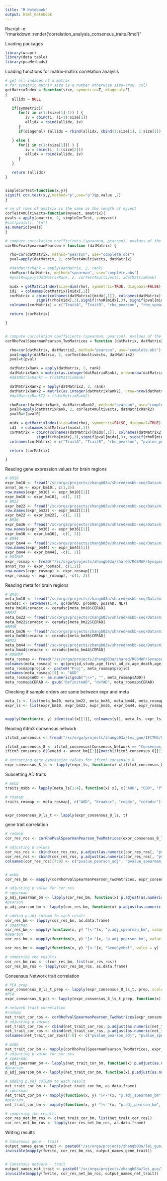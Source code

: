 ---
title: "R Notebook"
output: html_notebook
---

Rscript -e "rmarkdown::render('correlation_analysis_consensus_traits.Rmd')"

Loading packages
```{r loading packages}
library(wrapr)
library(data.table)
library(pcaMethods)
```


Loading functions for matrix-matrix correlation analysis
```{r loading functions for matrix-matrix correlation analysis}
# get all indices of a matrix
# for symetric matrix size is a number otherwise size=(row, col)
getMatrixIndex = function(size, symmetric=T, diagonal=F)
{
   allidx = NULL

   if(symmetric){
      for(i in c(1:(size[1]-1)) ) {
         iv = cbind(i, (i+1):size[1])
         allidx = rbind(allidx, iv)
      }
      if(diagonal) {allidx = rbind(allidx, cbind(1:size[1], 1:size[1]) )}

   } else {
      for(i in c(1:(size[1])) ) {
         iv = cbind(i, 1:(size[2]))
         allidx = rbind(allidx, iv)
      }
   }

   return (allidx)
}


simpleCorTest=function(x,y){
signif( cor.test(x,y,method="p",use="p")$p.value ,2) 
}

# no of rows of amatrix is the same as the length of myvect
corTest4multivects=function(myvect, amatrix){
pvals = apply(amatrix, 2, simpleCorTest, y=myvect)
#cat(pvals[], "\n")
as.numeric(pvals)
}

# compute correlation coefficients (spearman, pearson), pvalues of the columns 
corRhoPvalSpearmanPearson = function (datMatrix) {

  rho=cor(datMatrix, method="pearson", use="complete.obs")
  pval=apply(datMatrix, 2, corTest4multivects, datMatrix)

  #datMatrixRank = apply(datMatrix, 2, rank)
  rhoR=cor(datMatrix, method="spearman", use="complete.obs")
  #pvalR=apply(datMatrixRank, 2, corTest4multivects, xdatMatrixRank)

  midx = getMatrixIndex(size=dim(rho), symmetric=TRUE, diagonal=FALSE)
  id1  = colnames(datMatrix)[midx[,1]]
  corMatrix = cbind(colnames(datMatrix)[midx[,1]], colnames(datMatrix)[midx[,2]],
              signif(rho[midx],3),signif(rhoR[midx],3), signif(pval[midx],3))
  colnames(corMatrix) = c("TraitA", "TraitB", "rho_pearson", "rho_spearman", "pvalue")

  return (corMatrix)

}


# compute correlation coefficients (spearman, pearson), pvalues of the columns 
corRhoPvalSpearmanPearson_TwoMatrices = function (datMatrix, datMatrix2) {

  rho=cor(datMatrix, datMatrix2, method="pearson", use="complete.obs")
  pval=apply(datMatrix, 2, corTest4multivects, datMatrix2)
  pval=t(pval)

  datMatrixRank = apply(datMatrix, 2, rank)
  datMatrixRank = matrix(as.integer(datMatrixRank), nrow=nrow(datMatrixRank))
  #datMatrixRankT = t(datMatrixRank)

  datMatrixRank2 = apply(datMatrix2, 2, rank)
  datMatrixRank2 = matrix(as.integer(datMatrixRank2), nrow=nrow(datMatrixRank2))
  #datMatrixRankT2 = t(datMatrixRank2)

  rhoR=cor(datMatrixRank, datMatrixRank2, method="pearson", use="complete.obs")
  pvalR=apply(datMatrixRank, 2, corTest4multivects, datMatrixRank2)
  pvalR=t(pvalR)

  midx = getMatrixIndex(size=dim(rho), symmetric=FALSE, diagonal=TRUE)
  id1  = colnames(datMatrix)[midx[,1]]
  corMatrix = cbind(colnames(datMatrix)[midx[,1]], colnames(datMatrix2)[midx[,2]],
              signif(rho[midx],3),signif(pval[midx],3), signif(rhoR[midx],3), signif(pvalR[midx],3))
  colnames(corMatrix) = c("TraitA", "TraitB", "rho_pearson", "pvalue_pearson", "rho_spearman", "pvalue_spearman")

  return (corMatrix)

}
```


Reading gene expression values for brain regions
```{r Reading gene expression values for 8 brain regions}
# BM10
expr_bm10 <- fread("/sc/orga/projects/zhangb03a/shared/msbb-seq/Data/mixed_model_correction_updated/msbb.BM_10.PMI_race_sex_RIN_exonicRate_rRnaRate_batch_adj.tsv", data.table = F)
annot_bm <- expr_bm10[, c(1,2)]
row.names(expr_bm10) <- expr_bm10[[1]]
expr_bm10 <- expr_bm10[, -c(1, 2)]
# BM22
expr_bm22 <- fread("/sc/orga/projects/zhangb03a/shared/msbb-seq/Data/mixed_model_correction_updated/msbb.BM_22.PMI_race_sex_RIN_exonicRate_rRnaRate_batch_adj.tsv", data.table = F)
row.names(expr_bm22) <- expr_bm22[[1]]
expr_bm22 <- expr_bm22[, -c(1, 2)]
# BM36
expr_bm36 <- fread("/sc/orga/projects/zhangb03a/shared/msbb-seq/Data/mixed_model_correction_updated/msbb.BM_36.PMI_race_sex_RIN_exonicRate_rRnaRate_batch_adj.tsv", data.table = F)
row.names(expr_bm36) <- expr_bm36[[1]]
expr_bm36 <- expr_bm36[, -c(1, 2)]
# BM44
expr_bm44 <- fread("/sc/orga/projects/zhangb03a/shared/msbb-seq/Data/mixed_model_correction_updated/msbb.BM_44.PMI_race_sex_RIN_exonicRate_rRnaRate_batch_adj.tsv", data.table = F)
row.names(expr_bm44) <- expr_bm44[[1]]
expr_bm44 <- expr_bm44[, -c(1, 2)]
# ROSMAP
expr_rosmap <- fread("/sc/orga/projects/zhangb03a/shared/ROSMAP/Synapse/RNAseq/covariates_adjustment/expression.log2FPKM.batch_pmi_msex_RIN_adj.no_outliers.symbol_clean.tsv", data.table = F)
annot_ros <- expr_rosmap[, c(1,2)]
row.names(expr_rosmap) <- expr_rosmap[[1]]
expr_rosmap <- expr_rosmap[, -c(1, 2)]
```


Reading meta for brain regions
```{r Reading meta for brain regions}
# BM10
meta_bm10 <- fread("/sc/orga/projects/zhangb03a/shared/msbb-seq/Data/mixed_model_correction_updated/msbb.meta.BM_10.tsv")
ceradsc <- setNames(1:4, qc(defAD, probAD, possAD, NL))
meta_bm10$ceradsc <- ceradsc[meta_bm10$CERAD]
#BM22
meta_bm22 <- fread("/sc/orga/projects/zhangb03a/shared/msbb-seq/Data/mixed_model_correction_updated/msbb.meta.BM_22.tsv")
meta_bm22$ceradsc <- ceradsc[meta_bm22$CERAD]
#BM36
meta_bm36 <- fread("/sc/orga/projects/zhangb03a/shared/msbb-seq/Data/mixed_model_correction_updated/msbb.meta.BM_36.tsv")
meta_bm36$ceradsc <- ceradsc[meta_bm36$CERAD]
#BM22
meta_bm44 <- fread("/sc/orga/projects/zhangb03a/shared/msbb-seq/Data/mixed_model_correction_updated/msbb.meta.BM_44.tsv")
meta_bm44$ceradsc <- ceradsc[meta_bm44$CERAD]
# ROSMAP
meta_rosmap <- fread("/sc/orga/projects/zhangb03a/shared/ROSMAP/Synapse/RNAseq/covariates_adjustment/expression.log2FPKM.meta.tsv", skip = 1, drop = 1:2)
colnames(meta_rosmap) <- qc(projid,study,age_first_ad_dx,age_death,age_at_visit_max,pmi,msex,educ,apoe_genotype,race,spanish,braaksc,ad_reagan,cts_mmse30_first_ad_dx,cts_mmse30_lv,ceradsc,cogdx,Rnaseqid,Batch,RINcontinuous,Sampleid,CERAD,Dx.by.braak.cerad)
meta_rosmap$projid <- paste0("Proj", meta_rosmap$projid)
colnames(meta_rosmap)[4] <- "AOD"
meta_rosmap$AOD <- as.numeric(gsub("\\+", "", meta_rosmap$AOD))
meta_rosmap$CERAD <- gsub("DefiniteAD", "defAD", meta_rosmap$CERAD)
```



Checking if sample orders are same between expr and meta
```{r Checking if sample orders are same between expr and meta}
meta_ls <- list(meta_bm10, meta_bm22, meta_bm36, meta_bm44, meta_rosmap)
expr_ls <- list(expr_bm10, expr_bm22, expr_bm36, expr_bm44, expr_rosmap)


mapply(function(x, y) identical(x[[1]], colnames(y)), meta_ls, expr_ls)
```


Reading ifitm3 consensus network
```{r Reading ifitm3 consensus network}
ifitm3_consensus <- fread("/sc/orga/projects/zhangb03a/lei_guo/IFITM3/Corr_Results/Genes_sig_cor_IFITM3_consensus.tsv")

ifitm3_consensus_8 <- ifitm3_consensus[Consensus_Network == "Consensus_all_8"]
ifitm3_consensus_8$Geneid <- annot_bm[[1]][match(ifitm3_consensus_8[[1]], annot_bm[[2]])]

# extracting gene expression values for ifitm3_consensus_8
expr_consensus_8_ls <- lapply(expr_ls, function(x) x[ifitm3_consensus_8[[3]], ])
```


Subsetting AD traits
```{r Subsetting AD traits}
# msbb
traits_msbb <- lapply(meta_ls[1:4], function(x) x[, c("AOD", "CDR", "PlaqueMean", "bbscore", "ceradsc"), with = F])

# rosmap
traits_rosmap <- meta_rosmap[, c("AOD", "braaksc", "cogdx", "ceradsc"), with = F]


expr_consensus_8_ls_t <- lapply(expr_consensus_8_ls, t)
```


gene trait correlation
```{r gene trait correlation}
# rosmap
cor_res_ros <- corRhoPvalSpearmanPearson_TwoMatrices(expr_consensus_8_ls_t[[5]], traits_rosmap)

# adjusting p values
cor_res_ros <- cbind(cor_res_ros, p.adjust(as.numeric(cor_res_ros[, "pvalue_pearson"]), method = "BH"))
cor_res_ros <- cbind(cor_res_ros, p.adjust(as.numeric(cor_res_ros[, "pvalue_spearman"]), method = "BH"), annot_ros[[2]][match(cor_res_ros[, 1], annot_ros[[1]])])
colnames(cor_res_ros)[7:9] <- c("pvalue_pearson_adj", "pvalue_spearman_adj", "GeneSymbol")


# msbb
cor_res_bm <- mapply(corRhoPvalSpearmanPearson_TwoMatrices, expr_consensus_8_ls_t[1:4], traits_msbb, SIMPLIFY = F)

# adjusting p value for cor_res
# spearman
p_adj_spearman_bm <- lapply(cor_res_bm, function(x) p.adjust(as.numeric(x[, "pvalue_spearman"]), method = "BH"))
#pearson
p_adj_pearson_bm <- lapply(cor_res_bm, function(x) p.adjust(as.numeric(x[, "pvalue_pearson"]), method = "BH"))

# adding p.adj column to each result
cor_res_bm <- lapply(cor_res_bm, as.data.frame)
# spearman
cor_res_bm <- mapply(function(x, y) "[<-"(x, "p.adj_spearman_bm", value = y) , cor_res_bm, p_adj_spearman_bm, SIMPLIFY = FALSE)
#pearson
cor_res_bm <- mapply(function(x, y) "[<-"(x, "p.adj_pearson_bm", value = y) , cor_res_bm, p_adj_pearson_bm, SIMPLIFY = FALSE)

cor_res_bm <- mapply(function(x, y) "[<-"(x, "GeneSymbol", value = y) , cor_res_bm, lapply(cor_res_bm, function(x) annot_bm[[2]][match(x[, 1], annot_bm[[1]])]), SIMPLIFY = FALSE)

# combining the results
cor_res_bm_ros <- c(cor_res_bm, list(cor_res_ros))
cor_res_bm_ros <- lapply(cor_res_bm_ros, as.data.frame)
```



Consensus Network trait correlation
```{r Consensus Network trait correlation}
# PCA prep
expr_consensus_8_ls_t_prep <- lapply(expr_consensus_8_ls_t, prep, scale='uv', center=TRUE)
#PCA
expr_consensus_8_pcs <- lapply(expr_consensus_8_ls_t_prep, function(x) pca(x, method='ppca', nPcs=3)@scores)

# network trait correlation
#rosmap
net_trait_cor_ros <- corRhoPvalSpearmanPearson_TwoMatrices(expr_consensus_8_pcs[[5]], traits_rosmap)
# adjusting p values
net_trait_cor_ros <- cbind(net_trait_cor_ros, p.adjust(as.numeric(net_trait_cor_ros[, "pvalue_pearson"]), method = "BH"))
net_trait_cor_ros <- cbind(net_trait_cor_ros, p.adjust(as.numeric(net_trait_cor_ros[, "pvalue_spearman"]), method = "BH"))
colnames(net_trait_cor_ros)[7:8] <- c("pvalue_pearson_adj", "pvalue_spearman_adj")

# msbb
net_trait_cor_bm <- mapply(corRhoPvalSpearmanPearson_TwoMatrices, expr_consensus_8_pcs[1:4], traits_msbb, SIMPLIFY = F)
# adjusting p value for cor_res
# spearman
p_adj_spearman_bm <- lapply(net_trait_cor_bm, function(x) p.adjust(as.numeric(x[, "pvalue_spearman"]), method = "BH"))
#pearson
p_adj_pearson_bm <- lapply(net_trait_cor_bm, function(x) p.adjust(as.numeric(x[, "pvalue_pearson"]), method = "BH"))

# adding p.adj column to each result
net_trait_cor_bm <- lapply(net_trait_cor_bm, as.data.frame)
# spearman
net_trait_cor_bm <- mapply(function(x, y) "[<-"(x, "p.adj_spearman_bm", value = y) , net_trait_cor_bm, p_adj_spearman_bm, SIMPLIFY = FALSE)
#pearson
net_trait_cor_bm <- mapply(function(x, y) "[<-"(x, "p.adj_pearson_bm", value = y) , net_trait_cor_bm, p_adj_pearson_bm, SIMPLIFY = FALSE)

# combining the results
cor_res_net_bm_ros <- c(net_trait_cor_bm, list(net_trait_cor_ros))
cor_res_net_bm_ros <- lapply(cor_res_net_bm_ros, as.data.frame)
```


Writing results
```{r Writing results}
# Consensus gene - trait
output_names_gene_trait <- paste0("/sc/orga/projects/zhangb03a/lei_guo/IFITM3/Corr_Results/IFITM3_consensus_8_trait_cor/", c("consensus_8_gene_trait_cor_test_bm10.csv", "consensus_8_gene_trait_cor_test_bm22.csv", "consensus_8_gene_trait_cor_test_bm36.csv", "consensus_8_gene_trait_cor_test_bm44.csv", "consensus_8_gene_trait_cor_test_rosmap.csv"))
invisible(mapply(fwrite, cor_res_bm_ros, output_names_gene_trait))


# Consensus network - trait
output_names_net_trait <- paste0("/sc/orga/projects/zhangb03a/lei_guo/IFITM3/Corr_Results/IFITM3_consensus_8_trait_cor/", c("consensus_8_trait_cor_test_bm10.csv", "consensus_8_trait_cor_test_bm22.csv", "consensus_8_trait_cor_test_bm36.csv", "consensus_8_trait_cor_test_bm44.csv", "consensus_8_trait_cor_test_rosmap.csv"))
invisible(mapply(fwrite, cor_res_net_bm_ros, output_names_net_trait))
```

